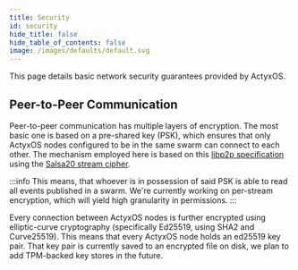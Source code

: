 ```yaml
---
title: Security
id: security
hide_title: false
hide_table_of_contents: false
image: /images/defaults/default.svg
---
```


This page details basic network security guarantees provided by ActyxOS.

## Peer-to-Peer Communication

Peer-to-peer communication has multiple layers of encryption. The most basic one is based on a pre-shared key (PSK), which ensures that only ActyxOS nodes configured to be in the same swarm can connect to each other. The mechanism employed here is based on this [libp2p specification](https://github.com/libp2p/specs/blob/master/pnet/Private-Networks-PSK-V1.md) using the [Salsa20 stream cipher](https://en.wikipedia.org/wiki/Salsa20).

:::info
This means, that whoever is in possession of said PSK is able to read all events published in a swarm. We're currently working on per-stream encryption, which will yield high granularity in permissions.
:::

Every connection between ActyxOS nodes is further encrypted using elliptic-curve cryptography (specifically Ed25519, using SHA2 and Curve25519). This means that every ActyxOS node holds an ed25519 key pair. That key pair is currently saved to an encrypted file on disk, we plan to add TPM-backed key stores in the future.


<NPS />
